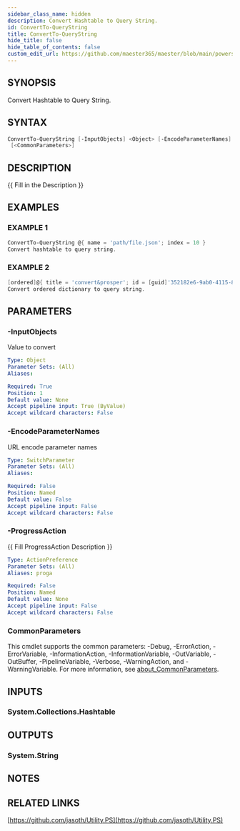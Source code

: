 ```yaml
---
sidebar_class_name: hidden
description: Convert Hashtable to Query String.
id: ConvertTo-QueryString
title: ConvertTo-QueryString
hide_title: false
hide_table_of_contents: false
custom_edit_url: https://github.com/maester365/maester/blob/main/powershell/public/ConvertTo-QueryString.ps1
---
```


## SYNOPSIS

Convert Hashtable to Query String.

## SYNTAX

```powershell
ConvertTo-QueryString [-InputObjects] <Object> [-EncodeParameterNames] [-ProgressAction <ActionPreference>]
 [<CommonParameters>]
```

## DESCRIPTION

\{\{ Fill in the Description \}\}

## EXAMPLES

### EXAMPLE 1

```powershell
ConvertTo-QueryString @{ name = 'path/file.json'; index = 10 }
Convert hashtable to query string.
```

### EXAMPLE 2

```powershell
[ordered]@{ title = 'convert&prosper'; id = [guid]'352182e6-9ab0-4115-807b-c36c88029fa4' } | ConvertTo-QueryString
Convert ordered dictionary to query string.
```

## PARAMETERS

### -InputObjects

Value to convert

```yaml
Type: Object
Parameter Sets: (All)
Aliases:

Required: True
Position: 1
Default value: None
Accept pipeline input: True (ByValue)
Accept wildcard characters: False
```

### -EncodeParameterNames

URL encode parameter names

```yaml
Type: SwitchParameter
Parameter Sets: (All)
Aliases:

Required: False
Position: Named
Default value: False
Accept pipeline input: False
Accept wildcard characters: False
```

### -ProgressAction

\{\{ Fill ProgressAction Description \}\}

```yaml
Type: ActionPreference
Parameter Sets: (All)
Aliases: proga

Required: False
Position: Named
Default value: None
Accept pipeline input: False
Accept wildcard characters: False
```

### CommonParameters

This cmdlet supports the common parameters: -Debug, -ErrorAction, -ErrorVariable, -InformationAction, -InformationVariable, -OutVariable, -OutBuffer, -PipelineVariable, -Verbose, -WarningAction, and -WarningVariable. For more information, see [about_CommonParameters](http://go.microsoft.com/fwlink/?LinkID=113216).

## INPUTS

### System.Collections.Hashtable

## OUTPUTS

### System.String

## NOTES

## RELATED LINKS

[https://github.com/jasoth/Utility.PS](https://github.com/jasoth/Utility.PS)
